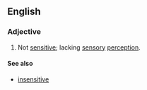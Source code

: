 ==English==

===Adjective===
{{en-adj}}

# Not [[sensitive]]; lacking [[sensory]] [[perception]].

====See also====
* [[insensitive]]